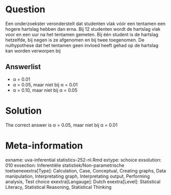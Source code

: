 Question
========

Een onderzoekster veronderstelt dat studenten vlak vóór een tentamen een hogere hartslag hebben dan erna. Bij 12 studenten wordt de hartslag vlak voor en een uur na het tentamen gemeten. Bij één student is de hartslag hetzelfde, bij negen is ze afgenomen en bij twee toegenomen. De nulhypothese dat het tentamen geen invloed heeft gehad op de hartslag kan worden verworpen bij 

Answerlist
----------
* &alpha; = 0.01
* &alpha; = 0.05, maar niet bij &alpha; = 0.01
* &alpha; = 0.10, maar niet bij &alpha; = 0.05

Solution
========

The correct answer is  &alpha; = 0.05, maar niet bij &alpha; = 0.01 

Meta-information
================
exname: uva-inferential statistics-252-nl.Rmd 
extype: schoice 
exsolution: 010 
exsection: Inferentiële statistiek/Non-parametrische toetsenexextra[Type]: Calculation, Case, Conceptual, Creating graphs, Data manipulation, Interpretating graph, Interpretating output, Performing analysis, Test choice 
exextra[Langauge]: Dutch 
exextra[Level]: Statistical Literacy, Statistical Reasoning, Statistical Thinking 
